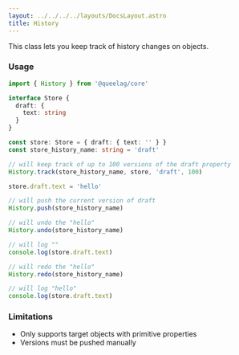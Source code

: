 ```yaml
---
layout: ../../../../layouts/DocsLayout.astro
title: History
---
```


This class lets you keep track of history changes on objects.

### Usage

```ts
import { History } from '@queelag/core'

interface Store {
  draft: {
    text: string
  }
}

const store: Store = { draft: { text: '' } }
const store_history_name: string = 'draft'

// will keep track of up to 100 versions of the draft property
History.track(store_history_name, store, 'draft', 100)

store.draft.text = 'hello'

// will push the current version of draft
History.push(store_history_name)

// will undo the "hello"
History.undo(store_history_name)

// will log ""
console.log(store.draft.text)

// will redo the "hello"
History.redo(store_history_name)

// will log "hello"
console.log(store.draft.text)
```

### Limitations

- Only supports target objects with primitive properties
- Versions must be pushed manually
